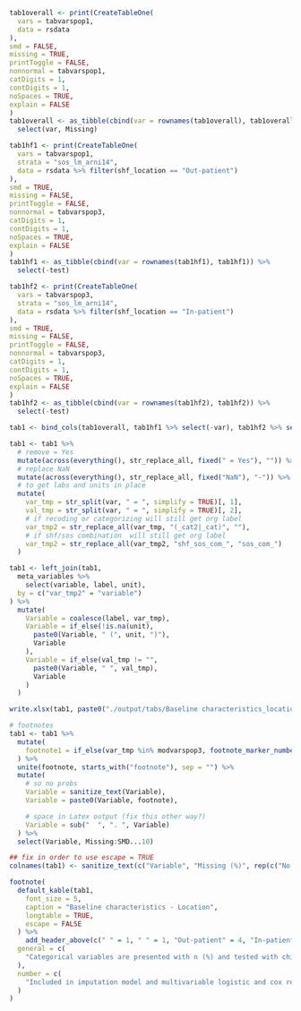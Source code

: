 ```r

tab1overall <- print(CreateTableOne(
  vars = tabvarspop1,
  data = rsdata
),
smd = FALSE,
missing = TRUE,
printToggle = FALSE,
nonnormal = tabvarspop1,
catDigits = 1,
contDigits = 1,
noSpaces = TRUE,
explain = FALSE
)
tab1overall <- as_tibble(cbind(var = rownames(tab1overall), tab1overall)) %>%
  select(var, Missing)

tab1hf1 <- print(CreateTableOne(
  vars = tabvarspop1,
  strata = "sos_lm_arni14",
  data = rsdata %>% filter(shf_location == "Out-patient")
),
smd = TRUE,
missing = FALSE,
printToggle = FALSE,
nonnormal = tabvarspop3,
catDigits = 1,
contDigits = 1,
noSpaces = TRUE,
explain = FALSE
)
tab1hf1 <- as_tibble(cbind(var = rownames(tab1hf1), tab1hf1)) %>%
  select(-test)

tab1hf2 <- print(CreateTableOne(
  vars = tabvarspop3,
  strata = "sos_lm_arni14",
  data = rsdata %>% filter(shf_location == "In-patient")
),
smd = TRUE,
missing = FALSE,
printToggle = FALSE,
nonnormal = tabvarspop3,
catDigits = 1,
contDigits = 1,
noSpaces = TRUE,
explain = FALSE
)
tab1hf2 <- as_tibble(cbind(var = rownames(tab1hf2), tab1hf2)) %>%
  select(-test)

tab1 <- bind_cols(tab1overall, tab1hf1 %>% select(-var), tab1hf2 %>% select(-var))

tab1 <- tab1 %>%
  # remove = Yes
  mutate(across(everything(), str_replace_all, fixed(" = Yes"), "")) %>%
  # replace NaN
  mutate(across(everything(), str_replace_all, fixed("NaN"), "-")) %>%
  # to get labs and units in place
  mutate(
    var_tmp = str_split(var, " = ", simplify = TRUE)[, 1],
    val_tmp = str_split(var, " = ", simplify = TRUE)[, 2],
    # if recoding or categorizing will still get org label
    var_tmp2 = str_replace_all(var_tmp, "(_cat2|_cat)", ""),
    # if shf/sos combination  will still get org label
    var_tmp2 = str_replace_all(var_tmp2, "shf_sos_com_", "sos_com_")
  )

tab1 <- left_join(tab1,
  meta_variables %>%
    select(variable, label, unit),
  by = c("var_tmp2" = "variable")
) %>%
  mutate(
    Variable = coalesce(label, var_tmp),
    Variable = if_else(!is.na(unit),
      paste0(Variable, " (", unit, ")"),
      Variable
    ),
    Variable = if_else(val_tmp != "",
      paste0(Variable, " ", val_tmp),
      Variable
    )
  )

write.xlsx(tab1, paste0("./output/tabs/Baseline characteristics_location", Sys.Date(), ".xlsx"), rowNames = FALSE)

# footnotes
tab1 <- tab1 %>%
  mutate(
    footnote1 = if_else(var_tmp %in% modvarspop3, footnote_marker_number(1), "")
  ) %>%
  unite(footnote, starts_with("footnote"), sep = "") %>%
  mutate(
    # so no probs
    Variable = sanitize_text(Variable),
    Variable = paste0(Variable, footnote),

    # space in Latex output (fix this other way?)
    Variable = sub("  ", ". ", Variable)
  ) %>%
  select(Variable, Missing:SMD...10)

## fix in order to use escape = TRUE
colnames(tab1) <- sanitize_text(c("Variable", "Missing (%)", rep(c("No ARNi", "ARNi", "p-value", "SMD"), 2)))

footnote(
  default_kable(tab1,
    font_size = 5,
    caption = "Baseline characteristics - Location",
    longtable = TRUE,
    escape = FALSE
  ) %>%
    add_header_above(c(" " = 1, " " = 1, "Out-patient" = 4, "In-patient" = 4)),
  general = c(
    "Categorical variables are presented with n (%) and tested with chi-square test and continuous variables with median [q1-q3] and tested with Kruskal-Wallis test."
  ),
  number = c(
    "Included in imputation model and multivariable logistic and cox regression models. Duration of HF and Time since last HFH are also included in multiple imputation model."
  )
)
```
